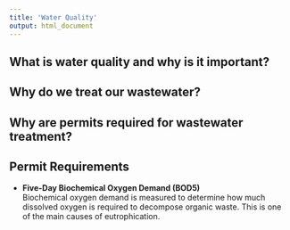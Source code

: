 ```yaml
---
title: 'Water Quality'
output: html_document
---
```


## What is water quality and why is it important?


## Why do we treat our wastewater?


## Why are permits required for wastewater treatment?


## Permit Requirements
* **Five-Day Biochemical Oxygen Demand (BOD5)**  
	Biochemical oxygen demand is measured to determine how much dissolved oxygen is required to decompose organic waste. This is one of the main causes of eutrophication.
